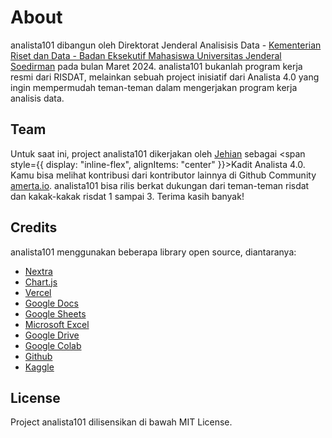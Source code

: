 
# About

analista101 dibangun oleh Direktorat Jenderal Analisisis Data - [Kementerian Riset dan Data - Badan Eksekutif Mahasiswa Universitas Jenderal Soedirman](https://dataatunsoed.bem-unsoed.com/) pada bulan Maret 2024. analista101 bukanlah program kerja resmi dari RISDAT, melainkan sebuah project inisiatif dari Analista 4.0 yang ingin mempermudah teman-teman dalam mengerjakan program kerja analisis data.

## Team

Untuk saat ini, project analista101 dikerjakan oleh [Jehian](https://sendomoka.dev) sebagai <span style={{ display: "inline-flex", alignItems: "center" }}><GiChessKing />Kadit</span> Analista 4.0. Kamu bisa melihat kontribusi dari kontributor lainnya di Github Community [amerta.io](https://github.com/amerta-io). analista101 bisa rilis berkat dukungan dari teman-teman risdat dan kakak-kakak risdat 1 sampai 3. Terima kasih banyak!

## Credits

analista101 menggunakan beberapa library open source, diantaranya:

- [Nextra](https://nextra.site)
- [Chart.js](https://react-chartjs-2.js.org/)
- [Vercel](https://vercel.com)
- [Google Docs](https://docs.google.com)
- [Google Sheets](https://sheets.google.com)
- [Microsoft Excel](https://office.com)
- [Google Drive](https://drive.google.com)
- [Google Colab](https://colab.research.google.com)
- [Github](https://github.com)
- [Kaggle](https://kaggle.com)

## License

Project analista101 dilisensikan di bawah MIT License.